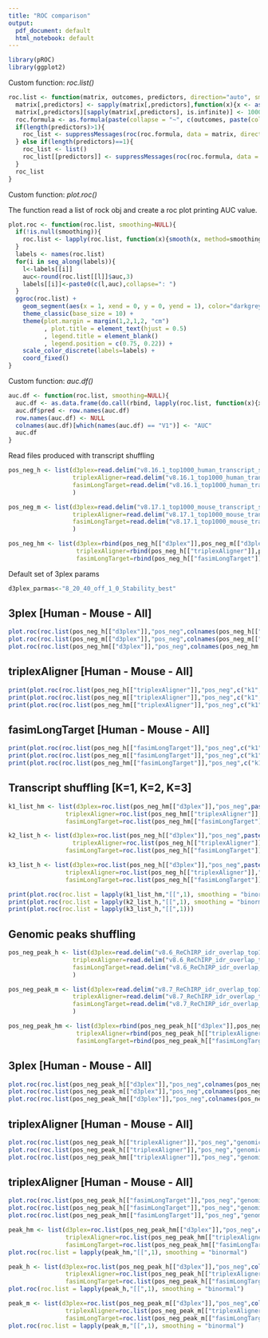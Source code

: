 ```yaml
---
title: "ROC comparison"
output:
  pdf_document: default
  html_notebook: default
---
```


```r
library(pROC)
library(ggplot2)
```

Custom function: _roc.list()_

```r
roc.list <- function(matrix, outcomes, predictors, direction="auto", smoothing=NULL){
  matrix[,predictors] <- sapply(matrix[,predictors],function(x){x <- as.numeric(x)})
  matrix[,predictors][sapply(matrix[,predictors], is.infinite)] <- 1000
  roc.formula <- as.formula(paste(collapse = "~", c(outcomes, paste(collapse = "+", predictors))))
  if(length(predictors)>1){
    roc_list <- suppressMessages(roc(roc.formula, data = matrix, direction = direction, na.rm = T))
  } else if(length(predictors)==1){
    roc_list <- list()
    roc_list[[predictors]] <- suppressMessages(roc(roc.formula, data = matrix, direction = direction, na.rm = T))
  }
  roc_list
}
```

Custom function: _plot.roc()_

The function read a list of rock obj and create a roc plot printing AUC value.

```r
plot.roc <- function(roc.list, smoothing=NULL){
  if(!is.null(smoothing)){
    roc.list <- lapply(roc.list, function(x){smooth(x, method=smoothing)})
  }
  labels <- names(roc.list)
  for(i in seq_along(labels)){
    l<-labels[[i]]
    auc<-round(roc.list[[l]]$auc,3)
    labels[[i]]<-paste0(c(l,auc),collapse=": ")
  }
  ggroc(roc.list) + 
    geom_segment(aes(x = 1, xend = 0, y = 0, yend = 1), color="darkgrey", linetype="dashed") +
    theme_classic(base_size = 10) +
    theme(plot.margin = margin(1,2,1,2, "cm")
          , plot.title = element_text(hjust = 0.5)
          , legend.title = element_blank()
          , legend.position = c(0.75, 0.22)) +
    scale_color_discrete(labels=labels) +
    coord_fixed()
}
```

Custom function: _auc.df()_

```r
auc.df <- function(roc.list, smoothing=NULL){
  auc.df <- as.data.frame(do.call(rbind, lapply(roc.list, function(x){x$auc})))
  auc.df$pred <- row.names(auc.df)
  row.names(auc.df) <- NULL
  colnames(auc.df)[which(names(auc.df) == "V1")] <- "AUC"
  auc.df
}
```


Read files produced with transcript shuffling
```r
pos_neg_h <- list(d3plex=read.delim("v8.16.1_top1000_human_transcript_shuffle/d3plex.matrix.gz", header = T),
                  triplexAligner=read.delim("v8.16.1_top1000_human_transcript_shuffle/triplexAligner.matrix.gz", header = T),
                  fasimLongTarget=read.delim("v8.16.1_top1000_human_transcript_shuffle/fasim_LongTarget.matrix.gz", header = T)
                  )

pos_neg_m <- list(d3plex=read.delim("v8.17.1_top1000_mouse_transcript_shuffle_k2/d3plex.matrix.gz", header = T),
                  triplexAligner=read.delim("v8.17.1_top1000_mouse_transcript_shuffle_k2/triplexAligner.matrix.gz", header = T),
                  fasimLongTarget=read.delim("v8.17.1_top1000_mouse_transcript_shuffle_k2/fasim_LongTarget.matrix.gz", header = T)
                  )

pos_neg_hm <- list(d3plex=rbind(pos_neg_h[["d3plex"]],pos_neg_m[["d3plex"]][,colnames(pos_neg_h[["d3plex"]])]),
                   triplexAligner=rbind(pos_neg_h[["triplexAligner"]],pos_neg_m[["triplexAligner"]]),
                   fasimLongTarget=rbind(pos_neg_h[["fasimLongTarget"]],pos_neg_m[["fasimLongTarget"]]))
```


Default set of 3plex params
```r
d3plex_parmas<-"8_20_40_off_1_0_Stability_best"
```



## 3plex [Human - Mouse - All]
```r
plot.roc(roc.list(pos_neg_h[["d3plex"]],"pos_neg",colnames(pos_neg_h[["d3plex"]])[grepl(d3plex_parmas,x = colnames(pos_neg_h[["d3plex"]]))],direction = "<"))
plot.roc(roc.list(pos_neg_m[["d3plex"]],"pos_neg",colnames(pos_neg_m[["d3plex"]])[grepl(d3plex_parmas,x = colnames(pos_neg_m[["d3plex"]]))],direction = "<"))
plot.roc(roc.list(pos_neg_hm[["d3plex"]],"pos_neg",colnames(pos_neg_hm[["d3plex"]])[grepl(d3plex_parmas,x = colnames(pos_neg_hm[["d3plex"]]))],direction = "<"))
```

## triplexAligner [Human - Mouse - All]
```r
print(plot.roc(roc.list(pos_neg_h[["triplexAligner"]],"pos_neg",c("k1","k2","k3"),direction = "<")))
print(plot.roc(roc.list(pos_neg_m[["triplexAligner"]],"pos_neg",c("k1","k2","k3"),direction = "<")))
print(plot.roc(roc.list(pos_neg_hm[["triplexAligner"]],"pos_neg",c("k1","k2","k3"),direction = "<")))
```

## fasimLongTarget [Human - Mouse - All]
```r
print(plot.roc(roc.list(pos_neg_h[["fasimLongTarget"]],"pos_neg",c("k1","k2","k3"),direction = "<")))
print(plot.roc(roc.list(pos_neg_m[["fasimLongTarget"]],"pos_neg",c("k1","k2","k3"),direction = "<")))
print(plot.roc(roc.list(pos_neg_hm[["fasimLongTarget"]],"pos_neg",c("k1","k2","k3"),direction = "<")))
```

## Transcript shuffling [K=1, K=2, K=3]
```r
k1_list_hm <- list(d3plex=roc.list(pos_neg_hm[["d3plex"]],"pos_neg",paste0("k1_",d3plex_parmas),direction="<"),
                triplexAligner=roc.list(pos_neg_hm[["triplexAligner"]],"pos_neg","k1",direction="<"),
                fasimLongTarget=roc.list(pos_neg_hm[["fasimLongTarget"]],"pos_neg","k1",direction="<"))

k2_list_h <- list(d3plex=roc.list(pos_neg_h[["d3plex"]],"pos_neg",paste0("k2_",d3plex_parmas),direction="<"),
                  triplexAligner=roc.list(pos_neg_h[["triplexAligner"]],"pos_neg","k2",direction="<"),
                fasimLongTarget=roc.list(pos_neg_h[["fasimLongTarget"]],"pos_neg","k2",direction="<"))

k3_list_h <- list(d3plex=roc.list(pos_neg_h[["d3plex"]],"pos_neg",paste0("k3_",d3plex_parmas),direction="<"),
                triplexAligner=roc.list(pos_neg_h[["triplexAligner"]],"pos_neg","k3",direction="<"),
                fasimLongTarget=roc.list(pos_neg_h[["fasimLongTarget"]],"pos_neg","k3",direction="<"))

print(plot.roc(roc.list = lapply(k1_list_hm,"[[",1), smoothing = "binormal"))
print(plot.roc(roc.list = lapply(k2_list_h,"[[",1), smoothing = "binormal"))
print(plot.roc(roc.list = lapply(k3_list_h,"[[",1)))
```

## Genomic peaks shuffling
```r
pos_neg_peak_h <- list(d3plex=read.delim("v8.6_ReChIRP_idr_overlap_top1000/d3plex.matrix.gz", header = T),
                  triplexAligner=read.delim("v8.6_ReChIRP_idr_overlap_top1000/triplexAligner.matrix.gz", header = T),
                  fasimLongTarget=read.delim("v8.6_ReChIRP_idr_overlap_top1000/fasim_LongTarget.matrix.gz", header = T)
                  )

pos_neg_peak_m <- list(d3plex=read.delim("v8.7_ReChIRP_idr_overlap_top1000_mouse/d3plex.matrix.gz", header = T),
                  triplexAligner=read.delim("v8.7_ReChIRP_idr_overlap_top1000_mouse/triplexAligner.matrix.gz", header = T),
                  fasimLongTarget=read.delim("v8.7_ReChIRP_idr_overlap_top1000_mouse/fasim_LongTarget.matrix.gz", header = T)
                  )

pos_neg_peak_hm <- list(d3plex=rbind(pos_neg_peak_h[["d3plex"]],pos_neg_peak_m[["d3plex"]][,colnames(pos_neg_peak_h[["d3plex"]])]),
                   triplexAligner=rbind(pos_neg_peak_h[["triplexAligner"]],pos_neg_peak_m[["triplexAligner"]]),
                   fasimLongTarget=rbind(pos_neg_peak_h[["fasimLongTarget"]],pos_neg_peak_m[["fasimLongTarget"]]))
```


## 3plex [Human - Mouse - All]
```r
plot.roc(roc.list(pos_neg_peak_h[["d3plex"]],"pos_neg",colnames(pos_neg_peak_h[["d3plex"]])[grepl(d3plex_parmas,x = colnames(pos_neg_peak_h[["d3plex"]]))],direction = "<"))
plot.roc(roc.list(pos_neg_peak_m[["d3plex"]],"pos_neg",colnames(pos_neg_peak_m[["d3plex"]])[grepl(d3plex_parmas,x = colnames(pos_neg_peak_m[["d3plex"]]))],direction = "<"))
plot.roc(roc.list(pos_neg_peak_hm[["d3plex"]],"pos_neg",colnames(pos_neg_peak_hm[["d3plex"]])[grepl(d3plex_parmas,x = colnames(pos_neg_peak_hm[["d3plex"]]))],direction = "<"))
```

## triplexAligner [Human - Mouse - All]
```r
plot.roc(roc.list(pos_neg_peak_h[["triplexAligner"]],"pos_neg","genomic_regions")) #,direction = "<"
plot.roc(roc.list(pos_neg_peak_h[["triplexAligner"]],"pos_neg","genomic_regions"))
plot.roc(roc.list(pos_neg_peak_hm[["triplexAligner"]],"pos_neg","genomic_regions"))
```

## triplexAligner [Human - Mouse - All]
```r
plot.roc(roc.list(pos_neg_peak_h[["fasimLongTarget"]],"pos_neg","genomic_regions"))#,direction = "<"
plot.roc(roc.list(pos_neg_peak_h[["fasimLongTarget"]],"pos_neg","genomic_regions"))
plot.roc(roc.list(pos_neg_peak_hm[["fasimLongTarget"]],"pos_neg","genomic_regions"))
```

```r
peak_hm <- list(d3plex=roc.list(pos_neg_peak_hm[["d3plex"]],"pos_neg",colnames(pos_neg_peak_hm[["d3plex"]])[grepl(d3plex_parmas,x = colnames(pos_neg_peak_hm[["d3plex"]]))],direction = "<"),
                triplexAligner=roc.list(pos_neg_peak_hm[["triplexAligner"]],"pos_neg","genomic_regions"),
                fasimLongTarget=roc.list(pos_neg_peak_hm[["fasimLongTarget"]],"pos_neg","genomic_regions"))
plot.roc(roc.list = lapply(peak_hm,"[[",1), smoothing = "binormal")
```

```r
peak_h <- list(d3plex=roc.list(pos_neg_peak_h[["d3plex"]],"pos_neg",colnames(pos_neg_peak_h[["d3plex"]])[grepl(d3plex_parmas,x = colnames(pos_neg_peak_h[["d3plex"]]))],direction = "<"),
                triplexAligner=roc.list(pos_neg_peak_h[["triplexAligner"]],"pos_neg","genomic_regions"),
                fasimLongTarget=roc.list(pos_neg_peak_h[["fasimLongTarget"]],"pos_neg","genomic_regions"))
plot.roc(roc.list = lapply(peak_h,"[[",1), smoothing = "binormal")
```

```r
peak_m <- list(d3plex=roc.list(pos_neg_peak_m[["d3plex"]],"pos_neg",colnames(pos_neg_peak_m[["d3plex"]])[grepl(d3plex_parmas,x = colnames(pos_neg_peak_m[["d3plex"]]))],direction = "<"),
                triplexAligner=roc.list(pos_neg_peak_m[["triplexAligner"]],"pos_neg","genomic_regions"),
                fasimLongTarget=roc.list(pos_neg_peak_m[["fasimLongTarget"]],"pos_neg","genomic_regions"))
plot.roc(roc.list = lapply(peak_m,"[[",1), smoothing = "binormal")
```


